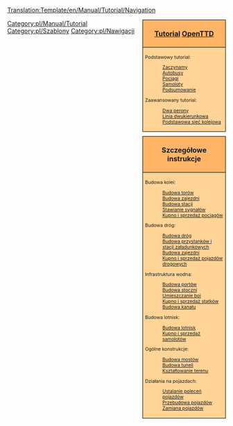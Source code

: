 <noinclude>[[Translation:Template/en/Manual/Tutorial/Navigation]]</noinclude><noinclude>
</noinclude>
<!--
NOTE:
Aqueducts should go under 'bridges' (with a link from building locks and canals), as aqueducts are in fact bridges but then for ships.

Possible future tutorials not already in list:
- Multistations
--><div style="float:right; padding-left:12px; background:none;">
<div style="width:180px; border:1px solid #000000; background:#ffb466; padding:5px; -moz-border-radius-topleft:5px; -moz-border-radius-topright:5px; font-size: 12pt;">
<center><strong><font size="3">[[pl/Manual/Tutorial/Main Page|Tutorial]] [[pl/Manual/Main Page|OpenTTD]]</font></strong></center>
</div>
<div style="width:180px;  border:1px solid black; border-top-width: 0px; background:#ffd496; padding:5px; font-size: 8pt;">

Podstawowy tutorial:
:[[pl/Manual/Tutorial/Main Page|Zaczynamy]]
:[[pl/Manual/Tutorial/Autobusy|Autobusy]]
:[[pl/Manual/Tutorial/Pociagi|Pociągi]]
:[[pl/Manual/Tutorial/Samoloty|Samoloty]]
:[[pl/Manual/Tutorial/Podsumowanie|Podsumowanie]]
Zaawansowany tutorial:
:[[pl/Manual/Tutorial/Dwa perony|Dwa perony]]
:[[pl/Manual/Tutorial/Linia dwukierunkowa|Linia dwukierunkowa]]
:[[en/Tutuorial/Podstawowa sieć kolejowa|Podstawowa sieć kolejowa]]

</div>

<div style="width:180px; border:1px solid #000000; background:#ffb466; padding:5px; font-size: 12pt; margin-top: 10px;">
<center><strong><font size="3">Szczegółowe instrukcje</font></strong></center>
</div>
<div style="width:180px;  border:1px solid black; border-top-width: 0px; background:#ffd496; padding:5px; -moz-border-radius-bottomleft:5px; -moz-border-radius-bottomright:8px; font-size: 8pt;">
<span style="font-weight:bold;">

Budowa kolei:
:[[pl/Manual/Budowa torów|Budowa torów]]
:[[pl/Manual/Budowa zajezdni|Budowa zajezdni]]
:[[pl/Budowa stacji|Budowa stacji]]
:[[pl/Manual/Budowa sygnałów|Stawianie sygnałów]]
:[[pl/Kupno pociągów|Kupno i sprzedaż pociągów]]

Budowa dróg:
:[[pl/Budowa dróg|Budowa dróg]]
:[[pl/Budowa przystanków|Budowa przystanków i stacji załadunkowych]]
:[[en/Budowa zajezdni samochodowej|Budowa zajezdni]]
:[[en/Kupno pojazdów|Kupno i sprzedaż pojazdów drogowych]]

Infrastruktura wodna:
:[[pl/Budowa portów|Budowa portów]]
:[[pl/Budowa stoczni|Budowa stoczni]]
:[[pl/Budowa boi|Umieszczanie boi]]
:[[pl/Kupno statków|Kupno i sprzedaż statków]]
:[[pl/Budowa kanału|Budowa kanału]]

Budowa lotnisk:
:[[pl/Budowa lotnisk|Budowa lotnisk]]
:[[en/Kupno samolotów|Kupno i sprzedaż samolotów]]

Ogólne konstrukcje:
:[[pl/Budowa mostów|Budowa mostów]]
:[[pl/Budowa tuneli|Budowa tuneli]]
:[[pl/Manual/Kształtowanie terenu|Kształtowanie terenu]]

Działania na pojazdach:
:[[pl/Ustalanie poleceń|Ustalanie poleceń pojazdów]]
:[[pl/Przebudowa pojazdów|Przebudowa pojazdów]]
:[[pl/Zamiana pojazdów|Zamiana pojazdów]]

</span>
</div>
</div><includeonly>[[Category:pl/Manual/Tutorial]]</includeonly><noinclude>

[[Category:pl/Szablony]][[Category:pl/Nawigacji]]
</noinclude>